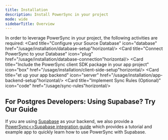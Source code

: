 ```yaml
---
title: Installation
description: Install PowerSync in your project
mode: wide
sidebarTitle: Overview
---
```


In order to leverage PowerSync in your project, the following activities are required:
<CardGroup>
<Card title="Configure your Source Database" icon="database" href="/usage/installation/database-setup"horizontal/>
<Card title="Connect PowerSync to your Database" icon="plug" href="/usage/installation/database-connection"horizontal/>
<Card title="Include the PowerSync client SDK package in your app project" icon="box" href="/usage/installation/client-side-setup"horizontal/>
<Card title="et up your app backend" icon="server" href="/usage/installation/app-backend-setup"horizontal/>
<Card title="Implement Sync Rules (Optional)" icon="code" href="/usage/sync-rules"horizontal/> </CardGroup>


## For Postgres Developers: Using Supabase? Try Our Guide
If you are using [Supabase](https://supabase.com/) as your backend, we also provide a [PowerSync\<>Supabase integration guide](/integration-guides/supabase-+-powersync) which provides a tutorial and example app to quickly learn how to use PowerSync with Supabase.
